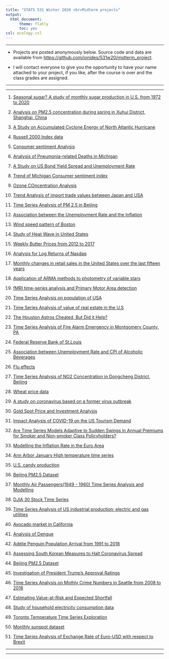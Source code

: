 ```yaml
---
title: "STATS 531 Winter 2020 <br>Midterm projects"
output:
  html_document:
      theme: flatly
      toc: yes
csl: ecology.csl
---
```


---------

* Projects are posted anonymously below. Source code and data are available from [https://github.com/ionides/531w20/midterm_project](https://github.com/ionides/531w20/tree/master/midterm_project).

* I will contact everyone to give you the opportunity to have your name attached to your project, if you like, after the course is over and the class grades are assigned.

-----------

----------

1. [Seasonal sugar? A study of monthly sugar production in U.S. from 1972 to 2020](https://ionides.github.io/531w20/midterm_project/project1/Midterm-Project.html)

2. [Analysis on PM2.5 concentration during spring in Xuhui District, Shanghai, China](https://ionides.github.io/531w20/midterm_project/project2/Midterm-Project.html)

3. [A Study on Accumulated Cyclone Energy of North Atlantic Hurricane](https://ionides.github.io/531w20/midterm_project/project3/project.html)

4. [Russell 2000 Index data](https://ionides.github.io/531w20/midterm_project/project4/Midterm-project.html)

5. [Consumer sentiment Analysis](https://ionides.github.io/531w20/midterm_project/project5/531-midterm-project.html)

6. [Analysis of Pneumonia-related Deaths in Michigan](https://ionides.github.io/531w20/midterm_project/project6/midterm_project.html)

7. [A Study on US Bond Yield Spread and Unemployment Rate](https://ionides.github.io/531w20/midterm_project/project7/midProject.html)

8. [Trend of Michigan Consumer sentiment index](https://ionides.github.io/531w20/midterm_project/project8/Stats531midterm-1.html)

9. [Ozone COncentration Analysis](https://ionides.github.io/531w20/midterm_project/project9/midtermProject.html)

10. [Trend Analysis of import trade values between Japan and USA](https://ionides.github.io/531w20/midterm_project/project10/midterm-project.html)

11. [Time Series Analysis of PM 2.5 in Beijing](https://ionides.github.io/531w20/midterm_project/project11/midterm-project.html)

12. [Association between the Unemployment Rate and the Inflation](https://ionides.github.io/531w20/midterm_project/project12/stats-531-midterm-project-1.html)

13. [ Wind speed pattern of Boston](https://ionides.github.io/531w20/midterm_project/project13/531_midterm_project.html)

14. [Study of Heat Wave in United States](https://ionides.github.io/531w20/midterm_project/project14/mid.html)

15. [Weekly Butter Prices from 2012 to 2017](https://ionides.github.io/531w20/midterm_project/project15/Midterm_Project.html)

16. [Analysis for Log Returns of Nasdaq](https://ionides.github.io/531w20/midterm_project/project16/midterm-project.html)

17. [Monthly changes in retail sales in the United States over the last fifteen years](https://ionides.github.io/531w20/midterm_project/project17/STATS531MidProject.html)

18. [Application of ARMA methods to photometry of variable stars](https://ionides.github.io/531w20/midterm_project/project18/project.html)

19. [fMRI time-series analysis and Primary Motor Area detection](https://ionides.github.io/531w20/midterm_project/project19/midterm_report.html)

20. [Time Series Analysis on population of USA](https://ionides.github.io/531w20/midterm_project/project20/STATS531midtermproject.html)

21. [Time Series Analysis of value of real estate in the U.S](https://ionides.github.io/531w20/midterm_project/project21/mid_project.html)

22. [The Houston Astros Cheated, But Did it Help?](https://ionides.github.io/531w20/midterm_project/project22/midterm.html)

23. [Time Series Analysis of Fire Alarm Emergency in Montgomery County, PA](https://ionides.github.io/531w20/midterm_project/project23/Midterm-Project.html)

24. [Federal Reserve Bank of St.Louis](https://ionides.github.io/531w20/midterm_project/project24/STATS531_midterm_proj.html)

25. [Association between Unemployment Rate and CPI of Alcoholic Beverages](https://ionides.github.io/531w20/midterm_project/project25/mide_project.html)

26. [Flu effects](https://ionides.github.io/531w20/midterm_project/project26/midterm-project.html)

27. [Time Series Analysis of NO2 Concentration in Dongcheng District, Beijing](https://ionides.github.io/531w20/midterm_project/project27/midterm_proj.html)

28. [Wheat price data](https://ionides.github.io/531w20/midterm_project/project28/midProject.html)

29. [A study on coronavirus based on a former virus outbreak](https://ionides.github.io/531w20/midterm_project/project29/midterm_project.html)

30. [Gold Spot Price and Investment Analysis](https://ionides.github.io/531w20/midterm_project/project30/MidTerm.html)

31. [Impact Analysis of COVID-19 on the US Tourism Demand](https://ionides.github.io/531w20/midterm_project/project31/midterm_project_info.html)

32. [Are Time Series Models Adaptive to Sudden Swings in Annual Premiums for Smoker and Non-smoker Class Policyholders?](https://ionides.github.io/531w20/midterm_project/project32/531mtproj.html)

33. [Modelling the Inflation Rate in the Euro Area](https://ionides.github.io/531w20/midterm_project/project33/midterm.html)

34. [Ann Arbor January High temperature time series](https://ionides.github.io/531w20/midterm_project/project34/stats531midtermproject.html)

35. [U.S. candy production](https://ionides.github.io/531w20/midterm_project/project35/531Midterm_project.html)

36. [Beijing PM2.5 Dataset](https://ionides.github.io/531w20/midterm_project/project36/STATS531_Midterm_Project.html)

37. [Monthly Air Passengers(1949 - 1960) Time Series Analysis and Modelling](https://ionides.github.io/531w20/midterm_project/project37/Midterm_project.html)

38. [DJIA 30 Stock Time Series](https://ionides.github.io/531w20/midterm_project/project38/stats531midproejct.html)

39. [Time Series Analysis of US industrial production: electric and gas utilities](https://ionides.github.io/531w20/midterm_project/project39/Midterm_project.html)

40. [Avocado market in California](https://ionides.github.io/531w20/midterm_project/project40/mid-proj.html)

41. [Analysis of Dengue](https://ionides.github.io/531w20/midterm_project/project41/STATS-531-1.html)

42. [Adélie Penguin Population Arrival from 1991 to 2018](https://ionides.github.io/531w20/midterm_project/project42/mid_project_stats531.html)

43. [Assessing South Korean Measures to Halt Coronavirus Spread](https://ionides.github.io/531w20/midterm_project/project43/Midterm_Project1.html)

44. [Beijing PM2.5 Dataset](https://ionides.github.io/531w20/midterm_project/project44/mid_proj.html)

45. [Investigation of President Trump’s Approval Ratings](https://ionides.github.io/531w20/midterm_project/project45/midterm_project_Trump-1.html)

46. [Time Series Analysis on Mothly Crime Numbers in Seattle from 2008 to 2018](https://ionides.github.io/531w20/midterm_project/project46/MT2.html)

47. [Estimating Value-at-Risk and Expected Shortfall](https://ionides.github.io/531w20/midterm_project/project46/midterm_project.html)

48. [Study of household electricity consumption data](https://ionides.github.io/531w20/midterm_project/project46/pro.html)

49. [Toronto Temperature Time Series Exploration](https://ionides.github.io/531w20/midterm_project/project46/midtermproject_out.html)

50. [Monthly sunspot dataset](https://ionides.github.io/531w20/midterm_project/project46/Mid_pro.html)

51. [Time Series Analysis of Exchange Rate of Euro-USD with respect to Brexit](https://ionides.github.io/531w20/midterm_project/project46/midterm_stats531.html)

----------

-----------
